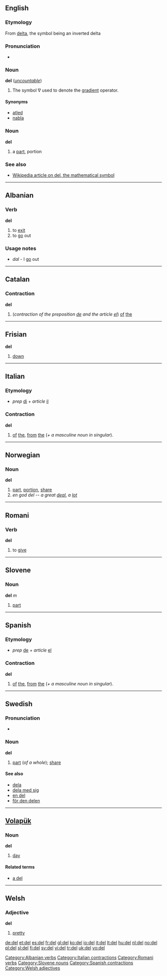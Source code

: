 {{see|Del}}
==English==

===Etymology===
From [[delta]], the symbol being an inverted delta

===Pronunciation===
*{{audio|en-us-del.ogg|Audio (US)}}


===Noun===
'''del''' (''[[uncountable]]'')

# {{vector}} The symbol &nabla; used to denote the [[gradient]] operator.

====Synonyms====
*[[atled]]
*[[nabla]]

===Noun===
'''del'''

# {{obsolete}} a [[part]], portion

===See also===
*[[w:del|Wikipedia article on del, the mathematical symbol]]

----

==Albanian==

===Verb===
'''del'''

# to [[exit]]
# to [[go]] out

===Usage notes===
* ''dal'' - I [[go]] out

[[Category:Albanian verbs]]

----

==Catalan==

===Contraction===
'''del'''

# (''contraction of the preposition [[de#Catalan|de]] and the article [[el#Catalan|el]]'') [[of]] [[the]]

----

==Frisian==
'''del'''

# [[down]]

----

==Italian==

===Etymology===
*''prep'' [[di#Italian|di]] + ''article'' [[il#Italian|il]]

===Contraction===
'''del'''

# [[of]] [[the]], [[from]] [[the]] (''+ a masculine noun in singular'').

[[Category:Italian contractions]]

----

==Norwegian==

===Noun===
'''del'''

# [[part]], [[portion]], [[share]]
# ''en god del'' -- ''a great [[deal]]'', ''a [[lot]]''

----

==Romani==

===Verb===
'''del'''

# to [[give]]

[[Category:Romani verbs]]

----

==Slovene==

===Noun===
'''del''' ''m''

# [[part]]

[[Category:Slovene nouns]]

----

==Spanish==

===Etymology===
*''prep'' [[de#Spanish|de]] + ''article'' [[el#Spanish|el]]

===Contraction===
'''del'''

#  [[of]] [[the]], [[from]] [[the]] (''+ a masculine noun in singular'').

[[Category:Spanish contractions]]

----

==Swedish==

===Pronunciation===
*{{audio|Sv-del.ogg|audio}}

===Noun===
'''del''' {{c}}
{{sv-noun-reg-ar}}

# [[part]] (''of a whole''); [[share]]

====See also====
*[[dela]]
*[[dela med sig]]
*[[en del]]
*[[för den delen]]

----

==[[Volapük]]==

===Noun===
'''del'''

# [[day]]

====Related terms====
*[[a del]]<!--per day-->

----
==Welsh==

===Adjective===
'''del'''

# [[pretty]]

[[Category:Welsh adjectives]]

[[de:del]]
[[et:del]]
[[es:del]]
[[fr:del]]
[[gl:del]]
[[ko:del]]
[[io:del]]
[[it:del]]
[[lt:del]]
[[hu:del]]
[[nl:del]]
[[no:del]]
[[pl:del]]
[[sl:del]]
[[fi:del]]
[[sv:del]]
[[vi:del]]
[[tr:del]]
[[uk:del]]
[[vo:del]]